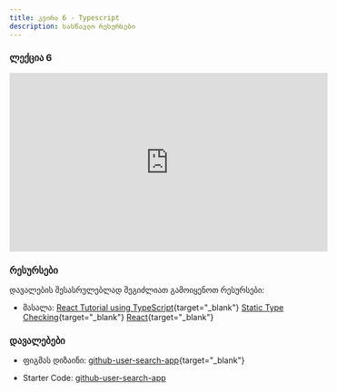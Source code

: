 ```yaml
---
title: კვირა 6 - Typescript
description: სასწავლო რესურსები
---
```


### ლექცია 6
<iframe width="560" height="315" src="https://www.youtube.com/embed/mQL7VFl24VA?si=hzi83jIo8--xvPST" title="YouTube video player" frameborder="0" allow="accelerometer; autoplay; clipboard-write; encrypted-media; gyroscope; picture-in-picture; web-share" allowfullscreen></iframe>

### რესურსები
დავალების შესასრულებლად შეგიძლიათ გამოიყენოთ რესურსები:

- მასალა: [React Tutorial using TypeScript](https://handsonreact.com/docs/labs/react-tutorial-typescript){target="_blank"}
[Static Type Checking](https://legacy.reactjs.org/docs/static-type-checking.html){target="_blank"}
[React](https://www.typescriptlang.org/docs/handbook/react.html){target="_blank"}

### დავალებები

- ფიგმას დიზაინი: [github-user-search-app](https://www.figma.com/file/xIHLusLUEd92bUacWp4c6T/github-user-search-app?type=design&node-id=0-1&mode=design){target="_blank"}

- Starter Code: [github-user-search-app](/zip-files/github-user-search-app.zip)
